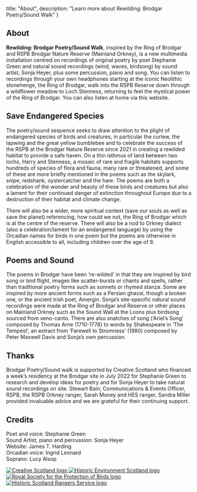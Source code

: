 

  title: "About",
  description: "Learn more about Rewilding: Brodgar Poetry/Sound Walk"
}

<section>

# About

**Rewilding: Brodgar Poetry/Sound Walk**, inspired by the Ring of Brodgar and RSPB Brodgar Nature Reserve (Mainland Orkney), is a new multimedia installation centred on recordings of original poetry by poet Stephanie Green and natural sound recordings (wind, waves, birdsong) by sound artist, Sonja Heyer, plus some percussion, piano and song. You can listen to recordings through your own headphones starting at the iconic Neolithic stonehenge, the Ring of Brodgar, walk into the RSPB Reserve down through a wildflower meadow to Loch Stenness, returning to feel the mystical power of the Ring of Brodgar. You can also listen at home via this website.

## Save Endangered Species

The poetry/sound sequence seeks to draw attention to the plight of endangered species of birds and creatures, in particular the curlew, the lapwing and the great yellow bumblebee and to celebrate the success of the RSPB at the Brodgar Nature Reserve since 2021 in creating a rewilded habitat to provide a safe haven.  On a thin isthmus of land between two lochs, Harry and Stenness, a mosaic of rare and fragile habitats supports hundreds of species of flora and fauna, many rare or threatened, and some of these are more briefly mentioned in the poems such as the skylark, snipe, redshank, oystercatcher and the hare. The poems are both a celebration of the wonder and beauty of these birds and creatures but also a lament for their continued danger of extinction throughout Europe due to a destruction of their habitat and climate change.

There will also be a wider, more spiritual context (save our souls as well as save the planet) referencing, how could we not, the Ring of Brodgar which is at the centre of the reserve. There will also be a nod to Orkney dialect (also a celebration/lament for an endangered language) by using the Orcadian names for birds in one poem but the poems are otherwise in English accessible to all, including children over the age of 9.

## Poems and Sound

The poems in Brodgar have been ‘re-wilded’ in that they are inspired by bird song or bird flight, images like scatter-bursts or chants and spells, rather than traditional poetry forms such as sonnets or rhymed stanza. Some are inspired by more ancient forms such as a Persian ghazal, though a broken one, or the ancient Irish poet, Amergin. Sonja’s site-specific natural sound recordings were made at the Ring of Brodgar and Reserve or other places on Mainland Orkney such as the Sound Wall at the Loons plus  birdsong sourced from xeno-canto. There are also snatches of song (‘Ariel’s Song’ composed by Thomas Arne (1710-1778) to words by Shakespeare in ‘The Tempest’, an extract from ‘Farewell to Stromness’ (1980) composed by Peter Maxwell Davis  and Sonja’s own percussion.

## Thanks

Brodgar Poetry/Sound walk is supported by Creative Scotland who financed a week’s residency at the Brodgar site in July 2022 for Stephanie Green to research and develop ideas for poetry and for Sonja Heyer to take natural sound recordings on site. Stewart Bain, Communications & Events Officer, RSPB, the RSPB Orkney ranger, Sarah Money and HES ranger, Sandra Miller provided invaluable advice and we are grateful for their continuing support.

## Credits

Poet and voice: Stephanie Green  
Sound Artist, piano and percussion: Sonja Heyer  
Website: James T. Harding  
Orcadian voice: Ingrid Leonard  
Soprano: Lucy Alsop

<div className="logos">
  <span className="invert-if-dark-mode">
    <a href="https://www.creativescotland.com/">
      <Image src={logoCreativeScotland} alt="Creative Scotland logo" sizes="9rem" />
    </a>
  </span>
  <span className="bg-if-dark-mode">
    <a href="https://www.historicenvironment.scot/">
      <Image src={logoHES} alt="Historic Environment Scotland logo" sizes="9rem" />
    </a>
  </span>
  <span className="bg-if-dark-mode">
    <a href="https://www.rspb.org.uk/">
      <Image src={logoRSPB} alt="Royal Society for the Protection of Birds logo" sizes="9rem" />
    </a>
  </span>
  <span>
    <a href="https://www.historicenvironment.scot/learn/ranger-service/">
      <Image src={logoRangers} alt="Historic Scotland Rangers Service logo" sizes="9rem" />
    </a>
  </span>
</div>

</section>

